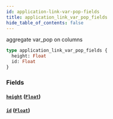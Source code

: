 ```yaml
---
id: application-link-var-pop-fields
title: application_link_var_pop_fields
hide_table_of_contents: false
---
```


aggregate var_pop on columns

```graphql
type application_link_var_pop_fields {
  height: Float
  id: Float
}
```

### Fields

#### [`height`](#) ([`Float`](../scalars/float))

#### [`id`](#) ([`Float`](../scalars/float))
